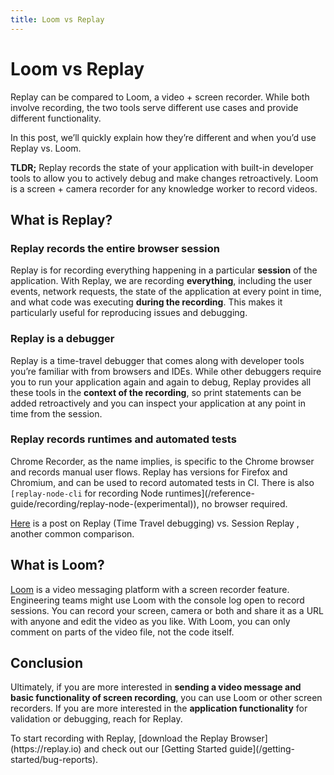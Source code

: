 ```yaml
---
title: Loom vs Replay
---
```


# Loom vs Replay

Replay can be compared to Loom, a video + screen recorder. While both involve recording, the two tools serve different use cases and provide different functionality. 

In this post, we’ll quickly explain how they’re different and when you’d use Replay vs. Loom.

**TLDR;** Replay records the state of your application with built-in developer tools to allow you to actively debug and make changes retroactively. Loom is a screen + camera recorder for any knowledge worker to record videos.

## What is Replay?

### Replay records the entire browser session

Replay is for recording everything happening in a particular **session** of the application. With Replay, we are recording **everything**, including the user events, network requests, the state of the application at every point in time, and what code was executing **during the recording**. This makes it particularly useful for reproducing issues and debugging.

### Replay is a debugger

Replay is a time-travel debugger that comes along with developer tools you’re familiar with from browsers and IDEs. While other debuggers require you to run your application again and again to debug, Replay provides all these tools in the **context of the recording**, so print statements can be added retroactively and you can inspect your application at any point in time from the session.

### Replay records runtimes and automated tests

Chrome Recorder, as the name implies, is specific to the Chrome browser and records manual user flows. Replay has versions for Firefox and Chromium, and can be used to record automated tests in CI. There is also `[replay-node-cli` for recording Node runtimes](/reference-guide/recording/replay-node-(experimental)), no browser required.

[Here](https://medium.com/replay-io/session-replay-vs-time-travel-debugging-14a1357e2fc3) is a post on Replay (Time Travel debugging) vs. Session Replay , another common comparison. 

## What is Loom?

[Loom](https://www.loom.com/?utm_term=loom_e&utm_campaign=US_GS_Brand_Phrase_Exact&utm_source=adwords&utm_medium=ppc&utm_content=&hsa_acc=4481576800&hsa_cam=15507659439&hsa_grp=134743398910&hsa_ad=567960631368&hsa_src=g&hsa_tgt=kwd-41804546&hsa_kw=loom&hsa_mt=e&hsa_net=adwords&hsa_ver=3&gclid=Cj0KCQjwxtSSBhDYARIsAEn0thQ0eh6WdPgvXGUqVoyiZZp49vNXLeVXNFvJg62OLnyvMGaOi_T2Q3MaArkpEALw_wcB) is a video messaging platform with a screen recorder feature. Engineering teams might use Loom with the console log open to record sessions. You can record your screen, camera or both and share it as a URL with anyone and edit the video as you like. With Loom, you can only comment on parts of the video file, not the code itself.

## Conclusion

Ultimately, if you are more interested in **sending a video message and basic functionality of screen recording**, you can use Loom or other screen recorders. If you are more interested in the **application functionality** for validation or debugging, reach for Replay.

<Callout type="info" emoji="💡">
To start recording with Replay, [download the Replay Browser](https://replay.io) and check out our [Getting Started guide](/getting-started/bug-reports).

</Callout>